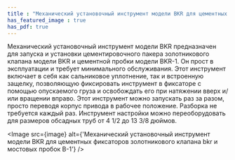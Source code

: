 ```yaml
---
title : "Механический установочный инструмент модели BKR для цементных фиксаторов золотникового клапана BKR и мостовых пробок B-1"
has_featured_image : true
has_pdf: true
---
```


Механический установочный инструмент модели BKR предназначен для запуска и установки цементировочного пакера золотникового клапана модели BKR и цементной пробки модели BKR-1. Он прост в эксплуатации и требует минимального обслуживания.
Этот инструмент включает в себя как сальниковое уплотнение, так и встроенную защелку, позволяющую фиксировать инструмент в фиксаторе с помощью опускаемого груза и освобождать его при натяжении вверх и/или вращении вправо. Этот инструмент можно запускать раз за разом, просто переводя корпус привода в рабочее положение. Разборка не требуется каждый раз.
Инструмент настройки можно переоборудовать для размеров обсадных труб от 4 1/2 до 13 3/8 дюймов.


<Image src={image} alt={'Механический установочный инструмент модели BKR для цементных фиксаторов золотникового клапана bkr и мостовых пробок B-1'} />